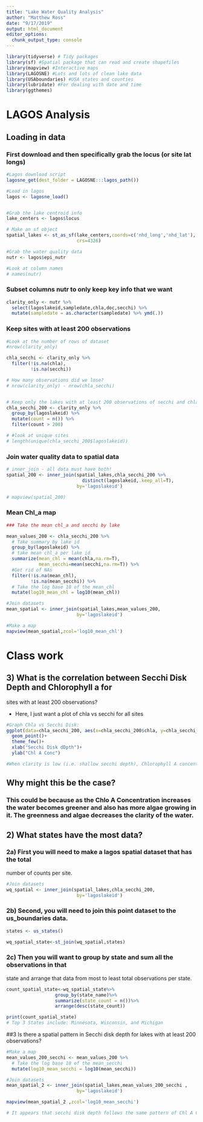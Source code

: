 ```yaml
---
title: "Lake Water Quality Analysis"
author: "Matthew Ross"
date: "9/17/2019"
output: html_document
editor_options: 
  chunk_output_type: console
---
```




```r
library(tidyverse) # Tidy packages
library(sf) #Spatial package that can read and create shapefiles 
library(mapview) #Interactive maps
library(LAGOSNE) #Lots and lots of clean lake data
library(USAboundaries) #USA states and counties
library(lubridate) #For dealing with date and time
library(ggthemes)
```


# LAGOS Analysis


## Loading in data


### First download and then specifically grab the locus (or site lat longs)
```r
#Lagos download script
lagosne_get(dest_folder = LAGOSNE:::lagos_path())

#Load in lagos
lagos <- lagosne_load()


#Grab the lake centroid info
lake_centers <- lagos$locus

# Make an sf object 
spatial_lakes <- st_as_sf(lake_centers,coords=c('nhd_long','nhd_lat'),
                          crs=4326)

#Grab the water quality data
nutr <- lagos$epi_nutr

#Look at column names
# names(nutr)
```

### Subset columns nutr to only keep key info that we want

```r
clarity_only <- nutr %>%
  select(lagoslakeid,sampledate,chla,doc,secchi) %>%
  mutate(sampledate = as.character(sampledate) %>% ymd(.))

```


### Keep sites with at least 200 observations 

```r

#Look at the number of rows of dataset
#nrow(clarity_only)

chla_secchi <- clarity_only %>%
  filter(!is.na(chla),
         !is.na(secchi))

# How many observations did we lose?
# nrow(clarity_only) - nrow(chla_secchi)


# Keep only the lakes with at least 200 observations of secchi and chla
chla_secchi_200 <- clarity_only %>%
  group_by(lagoslakeid) %>%
  mutate(count = n()) %>%
  filter(count > 200)

# #look at unique sites
# length(unique(chla_secchi_200$lagoslakeid))

```


### Join water quality data to spatial data

```r
# inner_join - all data must have both!
spatial_200 <- inner_join(spatial_lakes,chla_secchi_200 %>%
                            distinct(lagoslakeid,.keep_all=T),
                          by='lagoslakeid')

# mapview(spatial_200)
```

### Mean Chl_a map

```r
### Take the mean chl_a and secchi by lake

mean_values_200 <- chla_secchi_200 %>%
  # Take summary by lake id
  group_by(lagoslakeid) %>%
  # take mean chl_a per lake id
  summarize(mean_chl = mean(chla,na.rm=T),
            mean_secchi=mean(secchi,na.rm=T)) %>%
  #Get rid of NAs
  filter(!is.na(mean_chl),
         !is.na(mean_secchi)) %>%
  # Take the log base 10 of the mean_chl
  mutate(log10_mean_chl = log10(mean_chl))

#Join datasets
mean_spatial <- inner_join(spatial_lakes,mean_values_200,
                          by='lagoslakeid') 

#Make a map
mapview(mean_spatial,zcol='log10_mean_chl')
```


# Class work

## 3) What is the correlation between Secchi Disk Depth and Chlorophyll a for
sites with at least 200 observations?

- Here, I just want a plot of chla vs secchi for all sites 

```r
#Graph Chla vs Secchi Disk:
ggplot(data=chla_secchi_200, aes(x=chla_secchi_200$chla, y=chla_secchi_200$secchi))+
  geom_point()+
  theme_few()+
  xlab("Secchi Disk dDpth")+
  ylab("Chl A Conc")

#When clarity is low (i.e. shallow secchi depth), Chlorophyll A concentrations is high. This relationship decreases exponentially.

```


## Why might this be the case? 
### This could be because as the Chlo A Concentration increases the water becomes greener and also has more algae growing in it. The greenness and algae decreases the clarity of the water.

## 2) What states have the most data? 

### 2a) First you will need to make a lagos spatial dataset that has the total 
number of counts per site.

```r
#Join datasets
wq_spatial <- inner_join(spatial_lakes,chla_secchi_200,
                          by='lagoslakeid') 
```


### 2b) Second, you will need to join this point dataset to the us_boundaries data. 

```r
states <- us_states()

wq_spatial_state<-st_join(wq_spatial,states)

```


### 2c) Then you will want to group by state and sum all the observations in that
state and arrange that data from most to least total observations per state. 

```r
count_spatial_state<-wq_spatial_state%>%
                  group_by(state_name)%>%
                  summarize(state_count = n())%>%
                  arrange(desc(state_count))

print(count_spatial_state)
# Top 3 States include: Minnesota, Wisconsin, and Michigan
```

##3 Is there a spatial pattern in Secchi disk depth for lakes with at least 200 observations?

```r
#Make a map
mean_values_200_secchi <- mean_values_200 %>%
  # Take the log base 10 of the mean_secchi
  mutate(log10_mean_secchi = log10(mean_secchi))

#Join datasets 
mean_spatial_2 <- inner_join(spatial_lakes,mean_values_200_secchi ,
                          by='lagoslakeid')

mapview(mean_spatial_2 ,zcol='log10_mean_secchi')

# It appears that secchi disk depth follows the same pattern of Chl A Conc. Depths are greatest on the East Coast than in the Great Lakes region
```


